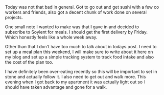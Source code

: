 Today was not that bad in general. Got to go out and get sushi with a few co workers and friends,
also got a decent chunk of work done on several projects.

One small note I wanted to make was that I gave in and decided to subscribe to Soylent for meals. I should
get the first delivery by Friday. Which honestly feels like a whole week away.

Other than that I don't have too much to talk about in todays post. I need to set up a meal plan this weekend, I will
make sure to write about it here on my blog and set up a simple tracking system to track food intake and also
the cost of the plan too.

I have definitely been over-eating recently so this will be important to set in stone and actually follow it. I also need to get out and walk more. This evening when I got back to my apartment it was actually light out so I should have taken advantage and gone for a walk.


